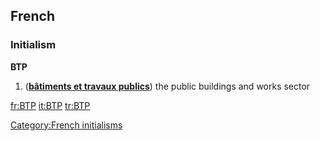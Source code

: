 ==French==
===Initialism===
'''BTP''' {{m}}

# ('''[[bâtiments et travaux publics]]''') the public buildings and works sector

[[Category:French initialisms]]

[[fr:BTP]]
[[it:BTP]]
[[tr:BTP]]